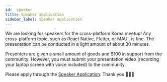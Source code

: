 ```yaml
---
id:  speaker
title: Speaker application
sidebar_label: Speaker application
---
```



<AdFitMobileBanner
  unit="DAN-YpcHf9p49U5ykXi8"
  className="adfit-top-mobile"
/>

We are looking for speakers for the cross-platform Korea meetup! Any cross-platform topic, such as React Native, Flutter, or MAUI, is fine.
The presentation can be conducted in a light amount of about 30 minutes.

Presenters are given a small amount of goods and $100 in support from the community. However, you must submit your presentation video (recording your laptop screen with voice included) to the community.

Please apply through the [Speaker Application](https://forms.gle/x6oAt28FnepAAJtp6). Thank you 🙇🏻‍♂️

<AdFitMobileBanner
  unit="DAN-weLLBNA8C31gpo1t"
  className="adfit-bottom-mobile"
/>